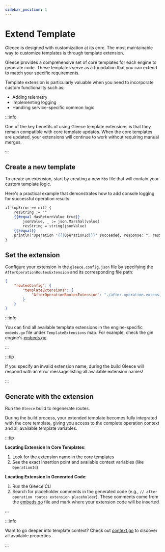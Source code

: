 ```yaml
---
sidebar_position: 1
---
```


# Extend Template

Gleece is designed with customization at its core. The most maintainable way to customize templates is through template extension.

Gleece provides a comprehensive set of core templates for each engine to generate code. These templates serve as a foundation that you can extend to match your specific requirements.

Template extension is particularly valuable when you need to incorporate custom functionality such as:
- Adding telemetry
- Implementing logging
- Handling service-specific common logic

:::info

One of the key benefits of using Gleece template extensions is that they remain compatible with core template updates. When the core templates are updated, your extensions will continue to work without requiring manual merges.

:::


## Create a new template

To create an extension, start by creating a new `hbs` file that will contain your custom template logic.

Here's a practical example that demonstrates how to add console logging for successful operation results:

```handlebars title="after.operation.extension.hbs"
if (opError == nil) {
    resString := ""
    {{#equal HasReturnValue true}}
        jsonValue, _ := json.Marshal(value)
        resString = string(jsonValue)
    {{/equal}}
    println("Operation '{{{OperationId}}}' succeeded, response: ", resString)
}
```

## Set the extension

Configure your extension in the `gleece.config.json` file by specifying the `AfterOperationRoutesExtension` and its corresponding file path:

```json title="gleece.config.json"
{
    "routesConfig": {
        "templateExtensions": {
            "AfterOperationRoutesExtension": "./after.operation.extension.hbs"
        }
    }
}
```

:::info

You can find all available template extensions in the engine-specific `embeds.go` file under `TemplateExtensions` map. For example, check the gin engine's [embeds.go](https://github.com/gopher-fleece/gleece/blob/main/generator/templates/gin/embeds.go).

:::

:::tip

If you specify an invalid extension name, during the build Gleece will respond with an error message listing all available extension names!

:::

## Generate with the extension

Run the `Gleece` build to regenerate routes.

During the build process, your extended template becomes fully integrated with the core template, giving you access to the complete operation context and all available template variables.

:::tip

**Locating Extension In Core Templates**: 
   1. Look for the extension name in the core templates
   2. See the exact insertion point and available context variables (like `OperationId`)

**Locating Extension In Generated Code**: 
   1. Run the Gleece CLI
   2. Search for placeholder comments in the generated code (e.g., `// after operation routes extension placeholder`). These comments come from the [embeds.go](https://github.com/gopher-fleece/gleece/blob/main/generator/templates/gin/embeds.go) file and mark where your extension code will be inserted

:::


:::info

Want to go deeper into template context? Check out [context.go](https://github.com/gopher-fleece/gleece/blob/main/generator/routes/context.go) to discover all available properties.

:::